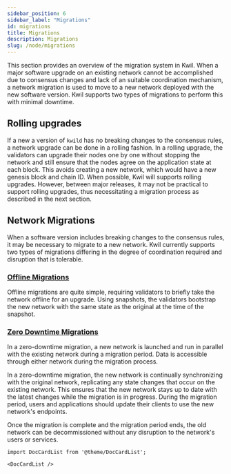 ```yaml
---
sidebar_position: 6
sidebar_label: "Migrations"
id: migrations
title: Migrations
description: Migrations
slug: /node/migrations
---
```


This section provides an overview of the migration system in Kwil. When a major software upgrade on an existing network cannot be accomplished due to consensus changes and lack of an suitable coordination mechanism, a network migration is used to move to a new network deployed with the new software version. Kwil supports two types of migrations to perform this with minimal downtime.

## Rolling upgrades

If a new a version of `kwild` has no breaking changes to the consensus rules, a network upgrade can be done in a rolling fashion. In a rolling upgrade, the validators can upgrade their nodes one by one without stopping the network and still ensure that the nodes agree on the application state at each block. This avoids creating a new network, which would have a new genesis block and chain ID. When possible, Kwil will supports rolling upgrades. However, between major releases, it may not be practical to support rolling upgrades, thus necessitating a migration process as described in the next section.

## Network Migrations

When a software version includes breaking changes to the consensus rules, it may be necessary to migrate to a new network. Kwil currently supports two types of migrations differing in the degree of coordination required and disruption that is tolerable.

### [Offline Migrations](/docs/node/migrations/offline-migrations)

Offline migrations are quite simple, requiring validators to briefly take the network offline for an upgrade. Using snapshots, the validators bootstrap the new network with the same state as the original at the time of the snapshot.

### [Zero Downtime Migrations](/docs/node/migrations/zero-downtime-migrations)

In a zero-downtime migration, a new network is launched and run in parallel with the existing network during a migration period. Data is accessible through either network during the migration process.

In a zero-downtime migration, the new network is continually synchronizing with the original network, replicating any state changes that occur on the existing network. This ensures that the new network stays up to date with the latest changes while the migration is in progress. During the migration period, users and applications should update their clients to use the new network's endpoints.

Once the migration is complete and the migration period ends, the old network can be decommissioned without any disruption to the network's users or services.

```mdx-code-block
import DocCardList from '@theme/DocCardList';

<DocCardList />
```
